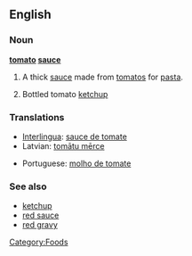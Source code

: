 ==English==

===Noun===
'''[[tomato]] [[sauce]]'''

# A thick [[sauce]] made from [[tomato]]s for [[pasta]].
#{{UK}} Bottled tomato [[ketchup]]

===Translations===
{{trans-top|pasta sauce}}
*[[Interlingua]]: [[sauce de tomate]]
*Latvian: [[tomātu mērce]] {{f}}
{{trans-mid}}
*Portuguese: [[molho de tomate]] {{m}}
{{trans-bottom}}

===See also===
* [[ketchup]]
* [[red sauce]]
* [[red gravy]]

[[Category:Foods]]